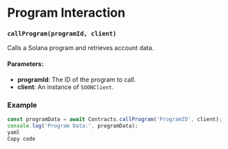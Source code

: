 # Program Interaction

### `callProgram(programId, client)`
Calls a Solana program and retrieves account data.

#### Parameters:
- **programId**: The ID of the program to call.
- **client**: An instance of `SOONClient`.

### Example
```javascript
const programData = await Contracts.callProgram('ProgramID', client);
console.log('Program Data:', programData);
yaml
Copy code
